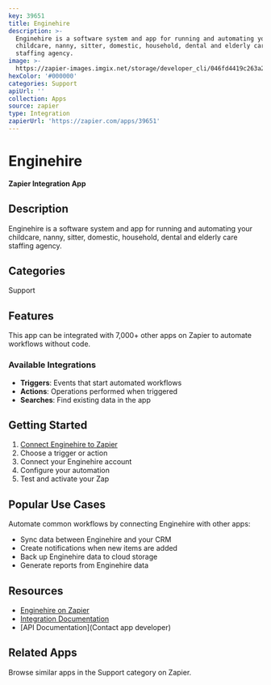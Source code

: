```yaml
---
key: 39651
title: Enginehire
description: >-
  Enginehire is a software system and app for running and automating your
  childcare, nanny, sitter, domestic, household, dental and elderly care
  staffing agency.
image: >-
  https://zapier-images.imgix.net/storage/developer_cli/046fd4419c263a2fc33b550ffc6f7f66.png?auto=format%2Ccompress&ixlib=python-3.0.0&q=50
hexColor: '#000000'
categories: Support
apiUrl: ''
collection: Apps
source: zapier
type: Integration
zapierUrl: 'https://zapier.com/apps/39651'
---
```

# Enginehire

**Zapier Integration App**

## Description

Enginehire is a software system and app for running and automating your childcare, nanny, sitter, domestic, household, dental and elderly care staffing agency.

## Categories

Support

## Features

This app can be integrated with 7,000+ other apps on Zapier to automate workflows without code.

### Available Integrations

- **Triggers**: Events that start automated workflows
- **Actions**: Operations performed when triggered
- **Searches**: Find existing data in the app

## Getting Started

1. [Connect Enginehire to Zapier](https://zapier.com/apps/39651)
2. Choose a trigger or action
3. Connect your Enginehire account
4. Configure your automation
5. Test and activate your Zap

## Popular Use Cases

Automate common workflows by connecting Enginehire with other apps:

- Sync data between Enginehire and your CRM
- Create notifications when new items are added
- Back up Enginehire data to cloud storage
- Generate reports from Enginehire data

## Resources

- [Enginehire on Zapier](https://zapier.com/apps/39651)
- [Integration Documentation](https://zapier.com/apps/39651/integrations)
- [API Documentation](Contact app developer)

## Related Apps

Browse similar apps in the Support category on Zapier.
